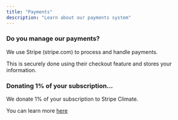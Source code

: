 ```yaml
---
title: "Payments"
description: "Learn about our payments system"
---
```


### Do you manage our payments?

We use Stripe (stripe.com) to process and handle payments.

This is securely done using their checkout feature and stores your information.

### Donating 1% of your subscription...

We donate 1% of your subscription to Stripe Climate.

You can learn more [here](https://climate.stripe.com/R5ng2n)
